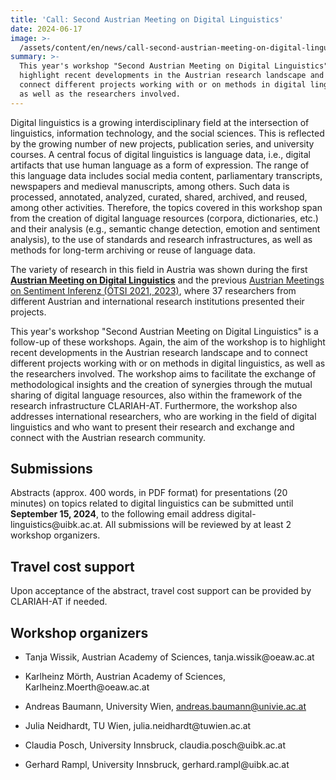 ```yaml
---
title: 'Call: Second Austrian Meeting on Digital Linguistics'
date: 2024-06-17
image: >-
  /assets/content/en/news/call-second-austrian-meeting-on-digital-linguistics/image.webp
summary: >-
  This year's workshop "Second Austrian Meeting on Digital Linguistics" aims to
  highlight recent developments in the Austrian research landscape and to
  connect different projects working with or on methods in digital linguistics,
  as well as the researchers involved.
---
```

Digital linguistics is a growing interdisciplinary field at the intersection of linguistics, information technology, and the social sciences. This is reflected by the growing number of new projects, publication series, and university courses. A central focus of digital linguistics is language data, i.e., digital artifacts that use human language as a form of expression. The range of this language data includes social media content, parliamentary transcripts, newspapers and medieval manuscripts, among others. Such data is processed, annotated, analyzed, curated, shared, archived, and reused, among other activities. Therefore, the topics covered in this workshop span from the creation of digital language resources (corpora, dictionaries, etc.) and their analysis (e.g., semantic change detection, emotion and sentiment analysis), to the use of standards and research infrastructures, as well as methods for long-term archiving or reuse of language data.

The variety of research in this field in Austria was shown during the first [**Austrian Meeting on Digital Linguistics**](https://clariah.at/en/events/digital-linguistics-recent-developments-in-austria-olt-2023/) and the previous [Austrian Meetings on Sentiment Inferenz (ÖTSI 2021, 2023)](https://evsl.univie.ac.at/digital-philology/oesterreichisches-treffen-zu-sentimentinferenz-oetsi/), where 37 researchers from different Austrian and international research institutions presented their projects.

This year's workshop "Second Austrian Meeting on Digital Linguistics" is a follow-up of these workshops. Again, the aim of the workshop is to highlight recent developments in the Austrian research landscape and to connect different projects working with or on methods in digital linguistics, as well as the researchers involved. The workshop aims to facilitate the exchange of methodological insights and the creation of synergies through the mutual sharing of digital language resources, also within the framework of the research infrastructure CLARIAH-AT. Furthermore, the workshop also addresses international researchers, who are working in the field of digital linguistics and who want to present their research and exchange and connect with the Austrian research community.

## Submissions

Abstracts (approx. 400 words, in PDF format) for presentations (20 minutes) on topics related to digital linguistics can be submitted until **September 15, 2024**, to the following email address digital-linguistics\@uibk.ac.at. All submissions will be reviewed by at least 2 workshop organizers.

## Travel cost support

Upon acceptance of the abstract, travel cost support can be provided by CLARIAH-AT if needed.

## Workshop organizers

* Tanja Wissik, Austrian Academy of Sciences, tanja.wissik\@oeaw\.ac.at

* Karlheinz Mörth, Austrian Academy of Sciences, Karlheinz.Moerth\@oeaw\.ac.at

* Andreas Baumann, University Wien, [andreas.baumann@univie.ac.at](mailto:andreas.baumann@univie.ac.at)

* Julia Neidhardt, TU Wien, julia.neidhardt\@tuwien.ac.at

* Claudia Posch, University Innsbruck, claudia.posch\@uibk.ac.at

* Gerhard Rampl, University Innsbruck, gerhard.rampl\@uibk.ac.at
